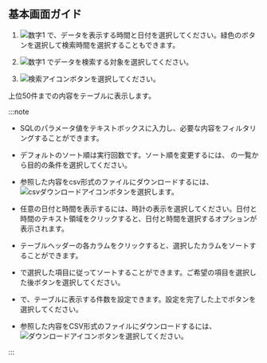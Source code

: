 ## 基本画面ガイド

<Xclude product='postgresql,mysql,oracle,cubird,oracle-v1,oracle-pro,altibase'><ImgLang img='db-database-sql-stat.png' desc='SQL統計' /></Xclude>

<InDoc product='postgresql,mysql,cubird'><ProdImg img='db-database-sql-stat.png' desc='SQL統計' /></InDoc>

<InDoc product='oracle,oracle-v1,oracle-pro'><ImgLang img='db-database-sql-stat-oracle-pro.png' desc='SQL統計' /></InDoc>

<InDoc product='altibase'><ImgLang img='db-database-sql-stat-altibase.png' desc='SQL統計' /></InDoc>

1. ![数字1](/img/number-01.png) <Cmdname sid="time" className="uitext" />で、データを表示する時間と日付を選択してください。緑色のボタンを選択して検索時間を選択することもできます。

2. ![数字1](/img/number-01.png) <Cmdname sid="instance" className="uitext" />でデータを検索する対象を選択してください。

3. ![検索アイコン](/img/ico-btn-search.png)ボタンを選択してください。

上位50件までの内容をテーブルに表示します。

:::note

<Xclude product='postgresql,mysql,oracle,oracle-v1,oracle-pro,altibase'>

- SQLのパラメータ値を<Cmdname sid="filter" className="uitext" />テキストボックスに入力し、必要な内容をフィルタリングすることができます。

- デフォルトのソート順は実行回数です。ソート順を変更するには、 <Cmdname sid="TTL07772" className="uitext" />の一覧から目的の条件を選択してください。

- 参照した内容をcsv形式のファイルにダウンロードするには、![csvダウンロードアイコン](/img/ic-csv-download-ms.svg)ボタンを選択します。

</Xclude>

<InDoc product='postgresql,mysql,oracle,oracle-v1,oracle-pro,altibase'>

- 任意の日付と時間を表示するには、時計の表示を選択してください。日付と時間のテキスト領域をクリックすると、日付と時間を選択するオプションが表示されます。

- テーブルヘッダーの各カラムをクリックすると、選択したカラムをソートすることができます。

- <Cmdname sid="TTL07772" className="uitext" />で選択した項目に従ってソートすることができます。ご希望の項目を選択した後<LinkImage img="ico-btn-search.png" className="ico" />ボタンを選択してください。

- <Cmdname sid="TTL07773" className="uitext" />で、テーブルに表示する件数を設定できます。設定を完了した上で<LinkImage img="ico-btn-search.png" className="ico" />ボタンを選択してください。

- 参照した内容をCSV形式のファイルにダウンロードするには、![ダウンロードアイコン](/img/ico-download.svg)ボタンを選択してください。

</InDoc>

:::
